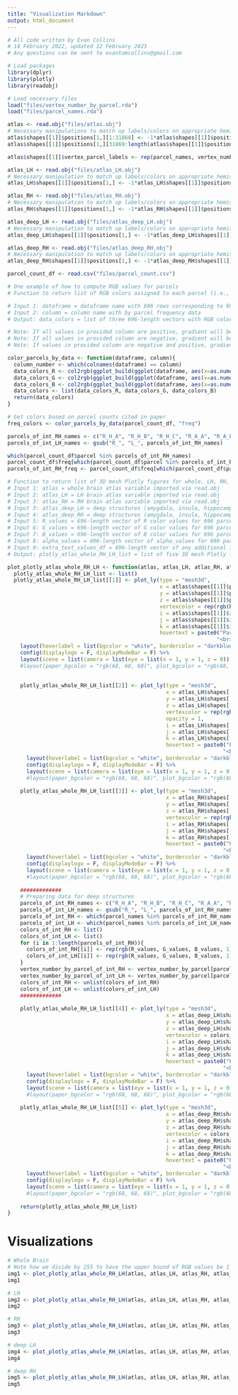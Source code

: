 ```yaml
---
title: "Visualization Markdown"
output: html_document
---
```


```r
# All code written by Evan Collins
# 14 February 2022, updated 12 February 2023
# Any questions can be sent to evantomcollins@gmail.com
```


```r
# Load packages
library(dplyr)
library(plotly)
library(readobj)
```

```r
# Load necessary files
load("files/vertex_number_by_parcel.rda")
load("files/parcel_names.rda")

atlas <- read.obj("files/atlas.obj")
# Necessary manipulations to match up labels/colors on appropriate hemispheres
atlas$shapes[[1]]$positions[1,][1:31868] <- -1*atlas$shapes[[1]]$positions[1,][1:31868]
atlas$shapes[[1]]$positions[1,][31869:length(atlas$shapes[[1]]$positions[1,])] <- -1*atlas$shapes[[1]]$positions[1,][31869:length(atlas$shapes[[1]]$positions[1,])]

atlas$shapes[[1]]$vertex_parcel_labels <- rep(parcel_names, vertex_number_by_parcel)

atlas_LH <- read.obj("files/atlas_LH.obj")
# Necessary manipulation to match up labels/colors on appropriate hemispheres
atlas_LH$shapes[[1]]$positions[1,] <- -1*atlas_LH$shapes[[1]]$positions[1,]

atlas_RH <- read.obj("files/atlas_RH.obj")
# Necessary manipulation to match up labels/colors on appropriate hemispheres
atlas_RH$shapes[[1]]$positions[1,] <- -1*atlas_RH$shapes[[1]]$positions[1,]

atlas_deep_LH <- read.obj("files/atlas_deep_LH.obj")
# Necessary manipulation to match up labels/colors on appropriate hemispheres
atlas_deep_LH$shapes[[1]]$positions[1,] <- -1*atlas_deep_LH$shapes[[1]]$positions[1,]

atlas_deep_RH <- read.obj("files/atlas_deep_RH.obj")
# Necessary manipulation to match up labels/colors on appropriate hemispheres
atlas_deep_RH$shapes[[1]]$positions[1,] <- -1*atlas_deep_RH$shapes[[1]]$positions[1,]

parcel_count_df <- read.csv("files/parcel_count.csv")
```

```r
# One example of how to compute RGB values for parcels
# Function to return list of RGB colors assigned to each parcel (i.e., their component vertices) with color intensity reflecting magnitude of input data column

# Input 1: dataframe = dataframe name with 696 rows corresponding to 696 parcels (first 348 should be left parcels; last 348 should be right parcels)
# Input 2: column = column name with by parcel frequency data
# Output: data_colors = list of three 696-length vectors with RGB colors for 696 parcels

# Note: If all values in provided column are positive, gradient will be white to red.
# Note: If all values in provided column are negative, gradient will be blue to white.
# Note: If values in provided column are negative and positive, gradient will be blue to white to red.

color_parcels_by_data <- function(dataframe, column){
  column_number <- which(colnames(dataframe) == column)
  data_colors_R <- col2rgb(ggplot_build(ggplot(dataframe, aes(x=as.numeric(dataframe[,column_number]), y=as.numeric(dataframe[,column_number]), color=as.numeric(dataframe[,column_number]))) + geom_point() + scale_color_gradientn(limits = c(-pmax(abs(min(as.numeric(dataframe[,column_number]))), abs(max(as.numeric(dataframe[,column_number])))), pmax(abs(min(as.numeric(dataframe[,column_number]))), abs(max(as.numeric(dataframe[,column_number]))))), colors = c("blue", "white", "red")))$data[[1]][[1]])[1,]
  data_colors_G <- col2rgb(ggplot_build(ggplot(dataframe, aes(x=as.numeric(dataframe[,column_number]), y=as.numeric(dataframe[,column_number]), color=as.numeric(dataframe[,column_number]))) + geom_point() + scale_color_gradientn(limits = c(-pmax(abs(min(as.numeric(dataframe[,column_number]))), abs(max(as.numeric(dataframe[,column_number])))), pmax(abs(min(as.numeric(dataframe[,column_number]))), abs(max(as.numeric(dataframe[,column_number]))))), colors = c("blue", "white", "red")))$data[[1]][[1]])[2,]
  data_colors_B <- col2rgb(ggplot_build(ggplot(dataframe, aes(x=as.numeric(dataframe[,column_number]), y=as.numeric(dataframe[,column_number]), color=as.numeric(dataframe[,column_number]))) + geom_point() + scale_color_gradientn(limits = c(-pmax(abs(min(as.numeric(dataframe[,column_number]))), abs(max(as.numeric(dataframe[,column_number])))), pmax(abs(min(as.numeric(dataframe[,column_number]))), abs(max(as.numeric(dataframe[,column_number]))))), colors = c("blue", "white", "red")))$data[[1]][[1]])[3,]
  data_colors <- list(data_colors_R, data_colors_G, data_colors_B)
  return(data_colors)
}
```

```r
# Get colors based on parcel counts cited in paper
freq_colors <- color_parcels_by_data(parcel_count_df, "freq")
```

```r
parcels_of_int_RH_names <- c("R_H_A", "R_H_B", "R_H_C", "R_A_A", "R_A_B", "R_I1_A", "R_I1_B", "R_I1_C", "R_I2_A", "R_I2_B", "R_I2_C", "R_I3_A", "R_I3_B", "R_I3_C", "R_I4_A", "R_I4_B", "R_I4_C", "R_I4_D", "R_I5_A", "R_I5_B", "R_I5_C", "R_I5_D")
parcels_of_int_LH_names <- gsub("R_", "L_", parcels_of_int_RH_names)

which(parcel_count_df$parcel %in% parcels_of_int_RH_names)
parcel_count_df$freq[which(parcel_count_df$parcel %in% parcels_of_int_RH_names)]
parcels_of_int_RH_freq <- parcel_count_df$freq[which(parcel_count_df$parcel %in% parcels_of_int_RH_names)]
```


```r
# Function to return list of 3D mesh Plotly figures for whole, LH, RH, deep LH, and deep RH parcellated brains.
# Input 1: atlas = whole brain atlas variable imported via read.obj
# Input 2: atlas_LH = LH brain atlas variable imported via read.obj
# Input 3: atlas_RH = RH brain atlas variable imported via read.obj
# Input 3: atlas_deep_LH = deep structures (amygdala, insula, hippocampus) of LH brain atlas variable imported via read.obj
# Input 4: atlas_deep_RH = deep structures (amygdala, insula, hippocampus) of RH brain atlas variable imported via read.obj
# Input 5: R_values = 696-length vector of R color values for 696 parcels (on RGB scale)
# Input 6: G_values = 696-length vector of G color values for 696 parcels (on RGB scale)
# Input 7: B_values = 696-length vector of B color values for 696 parcels (on RGB scale)
# Input 8: alpha_values = 696-length vector of alpha_values for 696 parcels
# Input 9: extra_text_values_df = 696-length vector of any additional information to be displayed in hovertext for 696 parcels 
# Output: plotly_atlas_whole_RH_LH_list = list of five 3D mesh Plotly figures for whole, LH, RH, deep LH, and deep RH parcellated brains

plot_plotly_atlas_whole_RH_LH <- function(atlas, atlas_LH, atlas_RH, atlas_deep_LH, atlas_deep_RH, R_values, G_values, B_values, alpha_values, extra_text_values){
  plotly_atlas_whole_RH_LH_list <- list()
  plotly_atlas_whole_RH_LH_list[[1]] <- plot_ly(type = "mesh3d",
                                                x = atlas$shapes[[1]]$positions[1,],
                                                y = atlas$shapes[[1]]$positions[3,],
                                                z = atlas$shapes[[1]]$positions[2,],
                                                vertexcolor = rep(rgb(R_values, G_values, B_values, alpha_values), vertex_number_by_parcel),
                                                i = atlas$shapes[[1]]$indices[1,],
                                                j = atlas$shapes[[1]]$indices[3,],
                                                k = atlas$shapes[[1]]$indices[2,],
                                                hovertext = paste0("Parcel: ", rep(parcel_names, vertex_number_by_parcel),
                                                                  "<br>Freq: ", rep(extra_text_values, vertex_number_by_parcel))) %>%
    layout(hoverlabel = list(bgcolor = "white", bordercolor = "darkblue", font = list(size = 15, family = "Verdana"))) %>%
    config(displaylogo = F, displayModeBar = F) %>%
    layout(scene = list(camera = list(eye = list(x = 1, y = 1, z = 0)))) #%>%
    #layout(paper_bgcolor = "rgb(68, 68, 68)", plot_bgcolor = "rgb(68, 68, 68)")
    
    
    plotly_atlas_whole_RH_LH_list[[2]] <- plot_ly(type = "mesh3d", 
                                                  x = atlas_LH$shapes[[1]]$positions[1,],
                                                  y = atlas_LH$shapes[[1]]$positions[3,],
                                                  z = atlas_LH$shapes[[1]]$positions[2,],
                                                  vertexcolor = rep(rgb(R_values, G_values, B_values, alpha_values), vertex_number_by_parcel)[1:31868],
                                                  opacity = 1,
                                                  i = atlas_LH$shapes[[1]]$indices[1,],
                                                  j = atlas_LH$shapes[[1]]$indices[3,],
                                                  k = atlas_LH$shapes[[1]]$indices[2,],
                                                  hovertext = paste0("Parcel: ", rep(parcel_names, vertex_number_by_parcel)[1:31868],
                                                                    "<br>Freq: ", rep(extra_text_values, vertex_number_by_parcel)[1:31868])) %>%
      layout(hoverlabel = list(bgcolor = "white", bordercolor = "darkblue", font = list(size = 15, family = "Verdana"))) %>%
      config(displaylogo = F, displayModeBar = F) %>%
      layout(scene = list(camera = list(eye = list(x = 1, y = 1, z = 0)))) #%>%
      #layout(paper_bgcolor = "rgb(68, 68, 68)", plot_bgcolor = "rgb(68, 68, 68)")
    
    plotly_atlas_whole_RH_LH_list[[3]] <- plot_ly(type = "mesh3d", 
                                                  x = atlas_RH$shapes[[1]]$positions[1,],
                                                  y = atlas_RH$shapes[[1]]$positions[3,],
                                                  z = atlas_RH$shapes[[1]]$positions[2,],
                                                  vertexcolor = rep(rgb(R_values, G_values, B_values, alpha_values), vertex_number_by_parcel)[31869:length(atlas$shapes[[1]]$vertex_parcel_labels)],
                                                  i = atlas_RH$shapes[[1]]$indices[1,],
                                                  j = atlas_RH$shapes[[1]]$indices[3,],
                                                  k = atlas_RH$shapes[[1]]$indices[2,],
                                                  hovertext = paste0("Parcel: ", rep(parcel_names, vertex_number_by_parcel)[31869:length(rep(parcel_names, vertex_number_by_parcel))],
                                                                    "<br>Freq: ", rep(extra_text_values, vertex_number_by_parcel)[31869:length(rep(parcel_names, vertex_number_by_parcel))])) %>%
      layout(hoverlabel = list(bgcolor = "white", bordercolor = "darkblue", font = list(size = 15, family = "Verdana"))) %>%
      config(displaylogo = F, displayModeBar = F) %>%
      layout(scene = list(camera = list(eye = list(x = 1, y = 1, z = 0)))) #%>%
      #layout(paper_bgcolor = "rgb(68, 68, 68)", plot_bgcolor = "rgb(68, 68, 68)")
    
    #############
    # Preparing data for deep structures
    parcels_of_int_RH_names <- c("R_H_A", "R_H_B", "R_H_C", "R_A_A", "R_A_B", "R_I1_A", "R_I1_B", "R_I1_C", "R_I2_A", "R_I2_B", "R_I2_C", "R_I3_A", "R_I3_B", "R_I3_C", "R_I4_A", "R_I4_B", "R_I4_C", "R_I4_D", "R_I5_A", "R_I5_B", "R_I5_C", "R_I5_D")
    parcels_of_int_LH_names <- gsub("R_", "L_", parcels_of_int_RH_names)
    parcels_of_int_RH <- which(parcel_names %in% parcels_of_int_RH_names)
    parcels_of_int_LH <- which(parcel_names %in% parcels_of_int_LH_names)
    colors_of_int_RH <- list()
    colors_of_int_LH <- list()
    for (i in 1:length(parcels_of_int_RH)){
      colors_of_int_RH[[i]] <- rep(rgb(R_values, G_values, B_values, 1), vertex_number_by_parcel)[(cumsum(vertex_number_by_parcel)[parcels_of_int_RH[i]-1]+1):(cumsum(vertex_number_by_parcel)[parcels_of_int_RH[i]])]
      colors_of_int_LH[[i]] <- rep(rgb(R_values, G_values, B_values, 1), vertex_number_by_parcel)[(cumsum(vertex_number_by_parcel)[parcels_of_int_LH[i]-1]+1):(cumsum(vertex_number_by_parcel)[parcels_of_int_LH[i]])]
    }
    vertex_number_by_parcel_of_int_RH <- vertex_number_by_parcel[parcels_of_int_RH]
    vertex_number_by_parcel_of_int_LH <- vertex_number_by_parcel[parcels_of_int_LH]
    colors_of_int_RH <- unlist(colors_of_int_RH)
    colors_of_int_LH <- unlist(colors_of_int_LH)
    #############
    
    plotly_atlas_whole_RH_LH_list[[4]] <- plot_ly(type = "mesh3d", 
                                                  x = atlas_deep_LH$shapes[[1]]$positions[1,],
                                                  y = atlas_deep_LH$shapes[[1]]$positions[3,],
                                                  z = atlas_deep_LH$shapes[[1]]$positions[2,],
                                                  vertexcolor = colors_of_int_LH,
                                                  i = atlas_deep_LH$shapes[[1]]$indices[1,],
                                                  j = atlas_deep_LH$shapes[[1]]$indices[3,],
                                                  k = atlas_deep_LH$shapes[[1]]$indices[2,],
                                                  hovertext = paste0("Parcel: ", rep(parcels_of_int_LH_names, vertex_number_by_parcel_of_int_LH),
                                                                    "<br>Freq: ", rep(extra_text_values[which(parcel_names %in% parcels_of_int_LH_names)], vertex_number_by_parcel_of_int_LH))) %>%
      layout(hoverlabel = list(bgcolor = "white", bordercolor = "darkblue", font = list(size = 15, family = "Verdana"))) %>%
      config(displaylogo = F, displayModeBar = F) %>%
      layout(scene = list(camera = list(eye = list(x = 1, y = 1, z = 0)))) #%>%
      #layout(paper_bgcolor = "rgb(68, 68, 68)", plot_bgcolor = "rgb(68, 68, 68)")
    
    plotly_atlas_whole_RH_LH_list[[5]] <- plot_ly(type = "mesh3d", 
                                                  x = atlas_deep_RH$shapes[[1]]$positions[1,],
                                                  y = atlas_deep_RH$shapes[[1]]$positions[3,],
                                                  z = atlas_deep_RH$shapes[[1]]$positions[2,],
                                                  vertexcolor = colors_of_int_RH,
                                                  i = atlas_deep_RH$shapes[[1]]$indices[1,],
                                                  j = atlas_deep_RH$shapes[[1]]$indices[3,],
                                                  k = atlas_deep_RH$shapes[[1]]$indices[2,],
                                                  hovertext = paste0("Parcel: ", rep(parcels_of_int_RH_names, vertex_number_by_parcel_of_int_RH),
                                                                    "<br>Freq: ", rep(extra_text_values[which(parcel_names %in% parcels_of_int_RH_names)], vertex_number_by_parcel_of_int_RH))) %>%
      layout(hoverlabel = list(bgcolor = "white", bordercolor = "darkblue", font = list(size = 15, family = "Verdana"))) %>%
      config(displaylogo = F, displayModeBar = F) %>%
      layout(scene = list(camera = list(eye = list(x = 1, y = 1, z = 0)))) #%>%
      #layout(paper_bgcolor = "rgb(68, 68, 68)", plot_bgcolor = "rgb(68, 68, 68)")
    
    return(plotly_atlas_whole_RH_LH_list)
}
```


# Visualizations

```r
# Whole Brain
# Note how we divide by 255 to have the upper bound of RGB values be 1
img1 <- plot_plotly_atlas_whole_RH_LH(atlas, atlas_LH, atlas_RH, atlas_deep_LH, atlas_deep_RH, freq_colors[[1]]/255, freq_colors[[2]]/255, freq_colors[[3]]/255, 1, parcel_count_df$freq)[[1]]
img1
```

```r
# LH
img2 <- plot_plotly_atlas_whole_RH_LH(atlas, atlas_LH, atlas_RH, atlas_deep_LH, atlas_deep_RH, freq_colors[[1]]/255, freq_colors[[2]]/255, freq_colors[[3]]/255, 1, parcel_count_df$freq)[[2]]
img2
```

```r
# RH
img3 <- plot_plotly_atlas_whole_RH_LH(atlas, atlas_LH, atlas_RH, atlas_deep_RH, atlas_deep_LH, freq_colors[[1]]/255, freq_colors[[2]]/255, freq_colors[[3]]/255, 1, parcel_count_df$freq)[[3]]
img3
```


```r
# deep LH
img4 <- plot_plotly_atlas_whole_RH_LH(atlas, atlas_LH, atlas_RH, atlas_deep_RH, atlas_deep_LH, freq_colors[[1]]/255, freq_colors[[2]]/255, freq_colors[[3]]/255, 1, parcel_count_df$freq)[[4]]
img4
```


```r
# deep RH
img5 <- plot_plotly_atlas_whole_RH_LH(atlas, atlas_LH, atlas_RH, atlas_deep_RH, atlas_deep_LH, freq_colors[[1]]/255, freq_colors[[2]]/255, freq_colors[[3]]/255, 1, parcel_count_df$freq)[[5]]
img5
```


